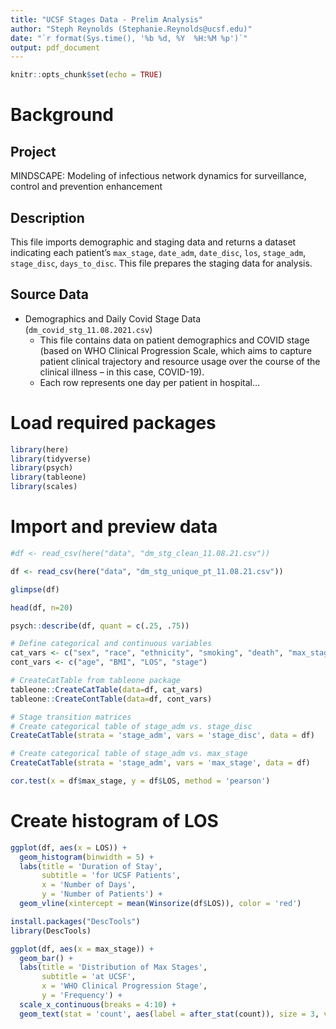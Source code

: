 ```yaml
---
title: "UCSF Stages Data - Prelim Analysis"
author: "Steph Reynolds (Stephanie.Reynolds@ucsf.edu)"
date: "`r format(Sys.time(), '%b %d, %Y  %H:%M %p')`"
output: pdf_document
---
```


```r
knitr::opts_chunk$set(echo = TRUE)
```

# Background

## Project 
MINDSCAPE: Modeling of infectious network dynamics for surveillance, control and prevention enhancement

## Description
This file imports demographic and staging data and returns a dataset indicating each patient's `max_stage`, `date_adm`, `date_disc`, `los`, `stage_adm`, `stage_disc`, `days_to_disc`. This file prepares the staging data for analysis. 

## Source Data
  - Demographics and Daily Covid Stage Data (`dm_covid_stg_11.08.2021.csv`)
    + This file contains data on patient demographics and COVID stage (based on WHO Clinical Progression Scale, which aims to capture patient clinical trajectory and resource usage over the course of the clinical illness -- in this case, COVID-19).
    + Each row represents one day per patient in hospital...

# Load required packages
```r
library(here)
library(tidyverse)
library(psych)
library(tableone)
library(scales)
```

# Import and preview data 
```r
#df <- read_csv(here("data", "dm_stg_clean_11.08.21.csv"))

df <- read_csv(here("data", "dm_stg_unique_pt_11.08.21.csv"))

glimpse(df)

head(df, n=20)

psych::describe(df, quant = c(.25, .75))
```



```r
# Define categorical and continuous variables
cat_vars <- c("sex", "race", "ethnicity", "smoking", "death", "max_stage", "stage_adm", "stage_disc")
cont_vars <- c("age", "BMI", "LOS", "stage")

# CreateCatTable from tableone package 
tableone::CreateCatTable(data=df, cat_vars)
tableone::CreateContTable(data=df, cont_vars)

# Stage transition matrices
# Create categorical table of stage_adm vs. stage_disc
CreateCatTable(strata = 'stage_adm', vars = 'stage_disc', data = df)

# Create categorical table of stage_adm vs. max_stage
CreateCatTable(strata = 'stage_adm', vars = 'max_stage', data = df)

```

```r
cor.test(x = df$max_stage, y = df$LOS, method = 'pearson')
```


# Create histogram of LOS
```r
ggplot(df, aes(x = LOS)) +
  geom_histogram(binwidth = 5) + 
  labs(title = 'Duration of Stay',
       subtitle = 'for UCSF Patients',
       x = 'Number of Days',
       y = 'Number of Patients') +
  geom_vline(xintercept = mean(Winsorize(df$LOS)), color = 'red')

install.packages("DescTools")
library(DescTools)

```

```r
ggplot(df, aes(x = max_stage)) + 
  geom_bar() + 
  labs(title = 'Distribution of Max Stages',
       subtitle = 'at UCSF',
       x = 'WHO Clinical Progression Stage',
       y = 'Frequency') + 
  scale_x_continuous(breaks = 4:10) +
  geom_text(stat = 'count', aes(label = after_stat(count)), size = 3, vjust = -0.5)
```


```r

```

